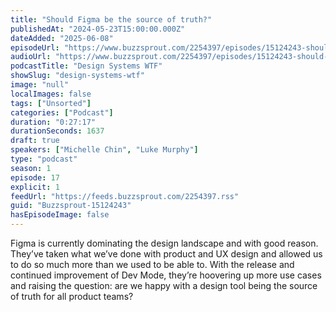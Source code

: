 ```yaml
---
title: "Should Figma be the source of truth?"
publishedAt: "2024-05-23T15:00:00.000Z"
dateAdded: "2025-06-08"
episodeUrl: "https://www.buzzsprout.com/2254397/episodes/15124243-should-figma-be-the-source-of-truth.mp3"
audioUrl: "https://www.buzzsprout.com/2254397/episodes/15124243-should-figma-be-the-source-of-truth.mp3"
podcastTitle: "Design Systems WTF"
showSlug: "design-systems-wtf"
image: "null"
localImages: false
tags: ["Unsorted"]
categories: ["Podcast"]
duration: "0:27:17"
durationSeconds: 1637
draft: true
speakers: ["Michelle Chin", "Luke Murphy"]
type: "podcast"
season: 1
episode: 17
explicit: 1
feedUrl: "https://feeds.buzzsprout.com/2254397.rss"
guid: "Buzzsprout-15124243"
hasEpisodeImage: false
---
```

Figma is currently dominating the design landscape and with good reason. They’ve taken what we’ve done with product and UX design and allowed us to do so much more than we used to be able to. With the release and continued improvement of Dev Mode, they’re hoovering up more use cases and raising the question: are we happy with a design tool being the source of truth for all product teams?
